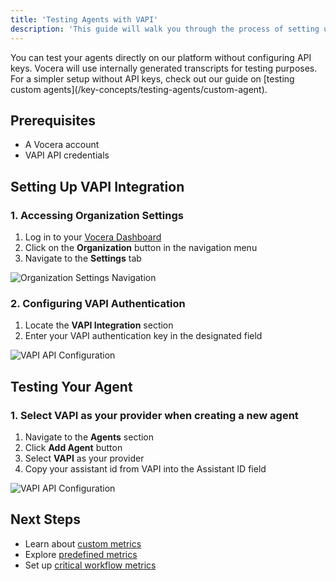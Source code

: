 ---
title: 'Testing Agents with VAPI'
description: 'This guide will walk you through the process of setting up and testing voice agents using VAPI integration in Vocera. When creating a new agent, you can select VAPI as your provider from the available options in the agent creation interface.'
---

<Note>
  You can test your agents directly on our platform without configuring API keys. Vocera will use internally generated transcripts for testing purposes. For a simpler setup without API keys, check out our guide on [testing custom agents](/key-concepts/testing-agents/custom-agent).
</Note>

## Prerequisites
- A Vocera account
- VAPI API credentials

## Setting Up VAPI Integration

### 1. Accessing Organization Settings
1. Log in to your [Vocera Dashboard](https://dashboard.vocera.ai)
2. Click on the **Organization** button in the navigation menu
3. Navigate to the **Settings** tab

<img src="/images/org-button-click.png" alt="Organization Settings Navigation" />

### 2. Configuring VAPI Authentication
1. Locate the **VAPI Integration** section
2. Enter your VAPI authentication key in the designated field

<img src="/images/vapi/1.png" alt="VAPI API Configuration" />

## Testing Your Agent

### 1. Select VAPI as your provider when creating a new agent

1. Navigate to the **Agents** section
2. Click **Add Agent** button
3. Select **VAPI** as your provider
4. Copy your assistant id from VAPI into the Assistant ID field

<img src="/images/create-agent.png" alt="VAPI API Configuration" />

## Next Steps
- Learn about [custom metrics](/testing-voice-agents/metrics/custom-metrics)
- Explore [predefined metrics](/testing-voice-agents/metrics/pre-defined-metrics)
- Set up [critical workflow metrics](/testing-voice-agents/metrics/critical-workflow-metric)